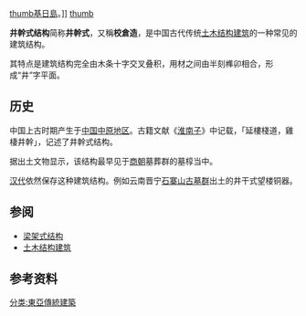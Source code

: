 {{expert|time=2013-05-22T07:27:45+00:00}}
{{NoteTA
|T=zh-hans:井幹式结构;zh-hant:井幹式結構
|1=zh-hans:井幹;zh-hant:井幹
}}
[[圖像:Кижи._Спасо-Преображенская_церковь_2.jpg|thumb]][[基日島|基日島]]{{link-ru|基日顯聖容敎堂|Церковь Преображения Господня на острове Кижи|顯聖容敎堂}}。]]
[[圖像:Log_cabin_kura.JPG|thumb]]

'''井幹式结构'''简称'''井幹式'''，又稱'''校倉造'''，是中国古代传统[[土木结构建筑|土木结构建筑]]的一种常见的建筑结构。

其特点是建筑结构完全由木条十字交叉叠积，用材之间由半刻榫卯相合，形成“井”字平面。
==历史==
中国上古时期产生于[[中原|中国中原地区]]。古籍文献《[[淮南子|淮南子]]》中记载，「延樓棧道，雞棲井幹」，记述了井幹式结构{{参|1={{Cite web|url=http://hk.chiculture.net/0514/html/0514d04/0514d04.html|title=中國建築藝術|accessdate=2013-06-28|language=zh-hk|archive-date=2019-05-15|archive-url=https://web.archive.org/web/20190515135559/https://hk.chiculture.net/0514/html/0514d04/0514d04.html|dead-url=no}}}}。

据出土文物显示，该结构最早见于[[商朝|商朝]]墓葬群的墓椁当中。

[[汉朝|汉代]]依然保存这种建筑结构。例如云南晋宁[[石寨山古墓群|石寨山古墓群]]出土的井干式望楼铜器。

== 参阅 ==

* [[梁架式结构|梁架式结构]]
* [[土木结构建筑|土木结构建筑]]

== 参考资料 ==
{{ReflistH}}
{{RefFoot}}
{{ReflistF}}

{{建筑小作品}}

{{DEFAULTSORT:J}}
[[分类:東亞傳統建築|分类:東亞傳統建築]]